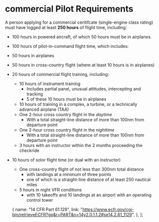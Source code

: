 
# commercial Pilot Requirements

A person applying for a commercial ceritifcate (single-engine class rating) must have logged at least **250 hours** of
flight time, including:

- 100 hours in powered aircraft, of which 50 hours must be in airplanes.
- 100 hours of pilot-in-command flight time, which includes:
- 50 hours in airplanes
- 50 hours in cross-country flight (where at least 10 hours is in airplanes)
- 20 hours of commercial flight training, including:
  - 10 hours of instrument training
    - Includes partial panel, unusual attitudes, intercepting and tracking
    - 5 of these 10 hours must be in airplanes
  - 10 hours of training in a complex, a turbine, or a technically advanced airplane (TAA)
  - One 2-hour cross country flight in the _daytime_
    - With a total straight-line distance of more than 100nm from departure point
  - One 2-hour cross country flight in the _nighttime_
    - With a total straight-line distance of more than 100nm from departure point
  - 3 hours with an instructor within the 2 months proceeding the checkride
- 10 hours of solor flight time (or dual with an instructor)
  - One cross-country flight of not less than 300nm total distance
    - with landings at a minimum of three points
    - one of which is a straight-line distance of at least 250 nautical miles
  - 5 hours in night VFR conditions
    - with 10 takeoffs and 10 landings at an airport with an operating control tower

  {
    name: "14 CFR Part 61.129",
    link: "https://www.ecfr.gov/cgi-bin/retrieveECFR?gp&r=PART&n=14y2.0.1.1.2#se14.2.61_1129",
  },
];
